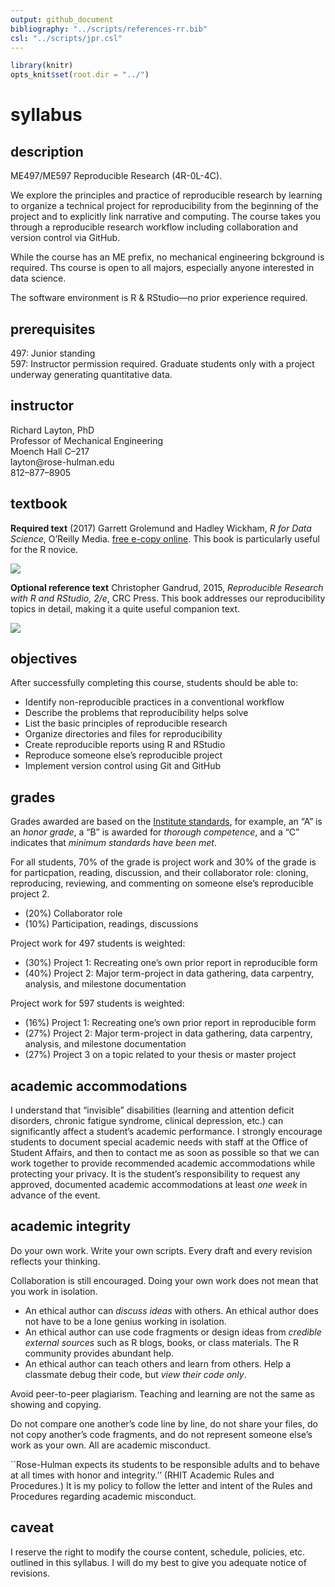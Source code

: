 ```yaml
---
output: github_document
bibliography: "../scripts/references-rr.bib"
csl: "../scripts/jpr.csl"
---
```


```r
library(knitr)
opts_knit$set(root.dir = "../")
```

# syllabus

## description  

ME497/ME597 Reproducible Research (4R-0L-4C). 

We explore the principles and practice of reproducible research by learning to organize a technical project for reproducibility from the beginning of the project and to explicitly link narrative and computing. The course takes you through a reproducible research workflow including collaboration and version control via GitHub. 

While the course has an ME prefix, no mechanical engineering bckground is required. Ths course is open to all majors, especially anyone interested in data science. 

The software environment is R & RStudio---no prior experience required.


## prerequisites

497: Junior standing    
597: Instructor permission required. Graduate students only with a project underway generating quantitative data.    



## instructor

Richard Layton, PhD    
Professor of Mechanical Engineering  
Moench Hall C--217  
layton@rose-hulman.edu  
812--877--8905  

## textbook

**Required text** (2017) Garrett Grolemund and Hadley Wickham, *R for Data Science*,  O'Reilly Media. [free e-copy online](http://r4ds.had.co.nz/). This book is particularly useful for the R novice. 

![](../resources/images/r-4-data-science-cover.png)

**Optional reference text** Christopher Gandrud, 2015, *Reproducible Research with R and RStudio, 2/e*, CRC Press. This book addresses our reproducibility topics in detail, making it a quite useful companion text. 

![](../resources/images/gandrud-cover.jpg)
 
 


## objectives

After successfully completing this course, students should be able to:

- Identify non-reproducible practices in a conventional workflow 
- Describe the problems that reproducibility helps solve 
- List the basic principles of reproducible research 
- Organize directories and files for reproducibility 
- Create reproducible reports using R and RStudio 
- Reproduce someone else's reproducible project 
- Implement version control using Git and GitHub 
 
## grades

Grades awarded are based on the [Institute standards](https://www.rose-hulman.edu/campus-life/student-services/registrar/rules-and-procedures/grades.html), for example, an "A" is an *honor grade*, a "B" is awarded for *thorough competence*, and a "C" indicates that *minimum standards have been met*. 


For all students, 70% of the grade is project work and 30% of the grade is for particpation, reading, discussion, and their collaborator role: cloning, reproducing, reviewing, and commenting on someone else's reproducible project 2. 

- (20%) Collaborator role
- (10%) Participation, readings, discussions 

Project work for 497 students is weighted:  
  
- (30%) Project 1: Recreating one's own prior report in reproducible form 
- (40%) Project 2: Major term-project in data gathering, data carpentry, analysis, and milestone documentation  

Project work for 597 students is weighted: 

- (16%) Project 1: Recreating one's own prior report in reproducible form 
- (27%) Project 2: Major term-project in data gathering, data carpentry, analysis, and milestone documentation 
- (27%) Project 3 on a topic related to your thesis or master project 


## academic accommodations

I understand that "invisible" disabilities (learning and attention deficit disorders, chronic fatigue syndrome, clinical depression, etc.) can significantly affect a student's academic performance.  I strongly encourage students to document special academic needs with staff at the Office of Student Affairs, and then to contact me as soon as possible so that we can work together to provide recommended academic accommodations while protecting your privacy.  It is the student's responsibility to request any approved, documented academic accommodations at least *one week* in advance of the event. 


## academic integrity

Do your own work. Write your own scripts. Every draft and every revision reflects your thinking.  

Collaboration is still encouraged. Doing your own work does not mean that you work in isolation.

- An ethical author can *discuss ideas* with others. An ethical author does not have to be a lone genius working in isolation. 
- An ethical author can use code fragments or design ideas from *credible external sources* such as R blogs, books, or class materials. The R community provides abundant help. 
- An ethical author can teach others and learn from others. Help a classmate debug their code, but *view their code only*. 



Avoid peer-to-peer plagiarism. Teaching and learning are not the same as showing and copying. 

Do not compare one another's code line by line, do not share your files, do not copy another's code fragments, and do not represent someone else's work as your own. All are academic misconduct.

``Rose-Hulman expects its students to be responsible adults and to behave at all times with honor and integrity.'' (RHIT Academic Rules and Procedures.)  It is my policy to follow the letter and intent of the Rules and Procedures regarding academic misconduct.    



## caveat

I reserve the right to modify the course content, schedule, policies, etc. outlined in this syllabus. I will do my best to give you adequate notice of revisions.  
